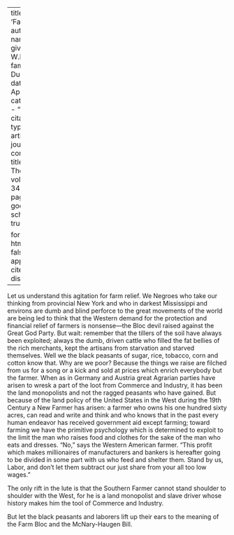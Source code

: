 
---
title: 'Farmers'
author:
  - name:
      given: W.E.B.
      family: Du Bois
date: Apr. 1927
categories: 
  - ""
citation: 
  type: article-journal
  container-title: The Crisis
  volume: 34
  issue: 2
  page: 69
google-scholar: true

format:
  html:
    toc: false
    appendix-cite-as: display
---


Let us understand this agitation for farm relief. We Negroes who take our thinking from provincial New York and who in darkest Mississippi and environs are dumb and blind perforce to the great movements of the world are being led to think that the Western demand for the protection and financial relief of farmers is nonsense---the Bloc devil raised against the Great God Party. But wait: remember that the tillers of the soil have always been exploited; always the dumb, driven cattle who filled the fat bellies of the rich merchants, kept the artisans from starvation and starved themselves. Well we the black peasants of sugar, rice, tobacco, corn and cotton know that. Why are we poor? Because the things we raise are filched from us for a song or a kick and sold at prices which enrich everybody but the farmer. When as in Germany and Austria great Agrarian parties have arisen to wresk a part of the loot from Commerce and Industry, it has been the land monopolists and not the ragged peasants who have gained. But because of the land policy of the United States in the West during the 19th Century a New Farmer has arisen: a farmer who owns his one hundred sixty acres, can read and write and think and who knows that in the past every human endeavor has received government aid except farming; toward farming we have the primitive psychology which is determined to exploit to the limit the man who raises food and clothes for the sake of the man who eats and dresses. "No," says the Western American farmer. "This profit which makes millionaires of manufacturers and bankers is hereafter going to be divided in some part with us who feed and shelter them. Stand by us, Labor, and don't let them subtract our just share from your all too low wages."

The only rift in the lute is that the Southern Farmer cannot stand shoulder to shoulder with the West, for he is a land monopolist and slave driver whose history makes him the tool of Commerce and Industry.

But let the black peasants and laborers lift up their ears to the meaning of the Farm Bloc and the McNary-Haugen Bill.

